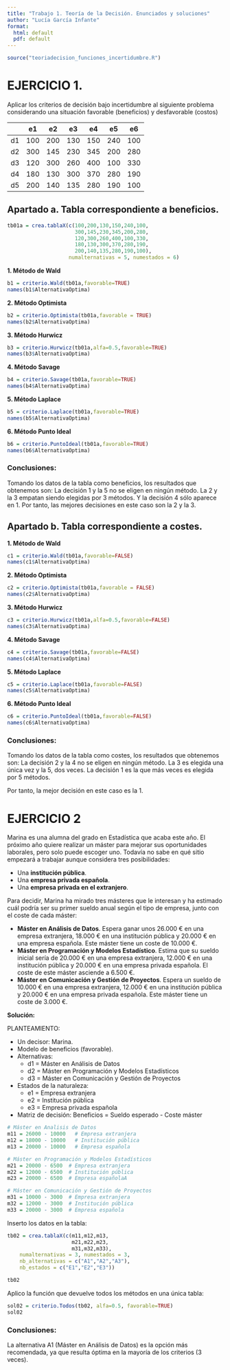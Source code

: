 ```yaml
---
title: "Trabajo 1. Teoría de la Decisión. Enunciados y soluciones"
author: "Lucía García Infante"
format:
  html: default
  pdf: default
---
```


```r
source("teoriadecision_funciones_incertidumbre.R")
```


# EJERCICIO 1. 
Aplicar los criterios de decisión bajo incertidumbre al siguiente problema considerando una situación favorable (beneficios) y desfavorable (costos)

|    | e1  | e2  | e3  | e4  | e5  | e6  |
|----|-----|-----|-----|-----|-----|-----|
| d1 | 100 | 200 | 130 | 150 | 240 | 100 |
| d2 | 300 | 145 | 230 | 345 | 200 | 280 |
| d3 | 120 | 300 | 260 | 400 | 100 | 330 |
| d4 | 180 | 130 | 300 | 370 | 280 | 190 |
| d5 | 200 | 140 | 135 | 280 | 190 | 100 |



## Apartado a. Tabla correspondiente a beneficios. 

```r
tb01a = crea.tablaX(c(100,200,130,150,240,100,
                      300,145,230,345,200,280,
                      120,300,260,400,100,330,
                      180,130,300,370,280,190,
                      200,140,135,280,190,100),
                    numalternativas = 5, numestados = 6)
```
\pagebreak

**1. Método de Wald**
```r
b1 = criterio.Wald(tb01a,favorable=TRUE)
names(b1$AlternativaOptima)
```
**2. Método Optimista**
```r
b2 = criterio.Optimista(tb01a,favorable = TRUE)
names(b2$AlternativaOptima)
```
**3. Método Hurwicz**
```r
b3 = criterio.Hurwicz(tb01a,alfa=0.5,favorable=TRUE)
names(b3$AlternativaOptima)
```
**4. Método Savage**
```r
b4 = criterio.Savage(tb01a,favorable=TRUE)
names(b4$AlternativaOptima)
```
**5. Método Laplace**
```r
b5 = criterio.Laplace(tb01a,favorable=TRUE)
names(b5$AlternativaOptima)
```
\pagebreak

**6. Método Punto Ideal**
```r
b6 = criterio.PuntoIdeal(tb01a,favorable=TRUE)
names(b6$AlternativaOptima)
```
:::{.callout-tip}
### Conclusiones: 
Tomando los datos de la tabla como beneficios, los resultados que obtenemos son: La decisión 1 y la 5 no se eligen en ningún método. La 2 y la 3 empatan siendo elegidas por 3 métodos. Y la decisión 4 sólo aparece en 1. 
Por tanto, las mejores decisiones en este caso son la 2 y la 3.
:::

\pagebreak

## Apartado b. Tabla correspondiente a costes. 

**1. Método de Wald**
```r
c1 = criterio.Wald(tb01a,favorable=FALSE)
names(c1$AlternativaOptima)
```

**2. Método Optimista**
```r
c2 = criterio.Optimista(tb01a,favorable = FALSE)
names(c2$AlternativaOptima)
```

**3. Método Hurwicz**
```r
c3 = criterio.Hurwicz(tb01a,alfa=0.5,favorable=FALSE)
names(c3$AlternativaOptima)
```

**4. Método Savage**
```r
c4 = criterio.Savage(tb01a,favorable=FALSE)
names(c4$AlternativaOptima)
```

**5. Método Laplace**
```r
c5 = criterio.Laplace(tb01a,favorable=FALSE)
names(c5$AlternativaOptima)
```

\pagebreak

**6. Método Punto Ideal**
```r
c6 = criterio.PuntoIdeal(tb01a,favorable=FALSE)
names(c6$AlternativaOptima)
```


:::{.callout-tip}
### Conclusiones: 
Tomando los datos de la tabla como costes, los resultados que obtenemos son: La decisión 2 y la 4 no se eligen en ningún método. La 3 es elegida una única vez y la 5, dos veces. La decisión 1 es la que más veces es elegida por 5 métodos. 

Por tanto, la mejor decisión en este caso es la 1.
:::


\pagebreak



# EJERCICIO 2

Marina es una alumna del grado en Estadística que acaba este año. El próximo año quiere realizar un máster para mejorar sus oportunidades laborales, pero solo puede escoger uno.
Todavía no sabe en qué sitio empezará a trabajar aunque considera tres posibilidades:

- Una **institución pública**.
- Una **empresa privada española**.
- Una **empresa privada en el extranjero**.

Para decidir, Marina ha mirado tres másteres que le interesan y ha estimado cuál podría ser su primer sueldo anual según el tipo de empresa, junto con el coste de cada máster:

- **Máster en Análisis de Datos**. Espera ganar unos 26.000 € en una empresa extranjera, 18.000 € en una institución pública y 20.000 € en una empresa española. Este máster tiene un coste de 10.000 €.
- **Máster en Programación y Modelos Estadístico**. Estima que su sueldo inicial sería de 20.000 € en una empresa extranjera, 12.000 € en una institución pública y 20.000 € en una empresa privada española. El coste de este máster asciende a 6.500 €.
- **Máster en Comunicación y Gestión de Proyectos**. Espera un sueldo de 10.000 € en una empresa extranjera, 12.000 € en una institución pública y 20.000 € en una empresa privada española. Este máster tiene un coste de 3.000 €.


**Solución:**

PLANTEAMIENTO:

- Un decisor: Marina.
- Modelo de beneficios (favorable).
- Alternativas:
  - d1 = Máster en Análisis de Datos
  - d2 = Máster en Programación y Modelos Estadísticos
  - d3 = Máster en Comunicación y Gestión de Proyectos
- Estados de la naturaleza:
  - e1 = Empresa extranjera
  - e2 = Institución pública
  - e3 = Empresa privada española
- Matriz de decisión:  Beneficios = Sueldo esperado - Coste máster

```r
# Máster en Analisis de Datos
m11 = 26000 - 10000   # Empresa extranjera
m12 = 18000 - 10000   # Institución pública
m13 = 20000 - 10000   # Empresa española

# Máster en Programación y Modelos Estadísticos
m21 = 20000 - 6500  # Empresa extranjera
m22 = 12000 - 6500  # Institución pública
m23 = 20000 - 6500  # Empresa españolaA

# Máster en Comunicación y Gestión de Proyectos
m31 = 10000 - 3000  # Empresa extranjera
m32 = 12000 - 3000  # Institución pública
m33 = 20000 - 3000  # Empresa española

```

Inserto los datos en la tabla: 
```r
tb02 = crea.tablaX(c(m11,m12,m13,
                     m21,m22,m23,
                     m31,m32,m33),
    numalternativas = 3, numestados = 3,
    nb_alternativas = c("A1","A2","A3"),
    nb_estados = c("E1","E2","E3"))

tb02
```

Aplico la función que devuelve todos los métodos en una única tabla: 

```r
sol02 = criterio.Todos(tb02, alfa=0.5, favorable=TRUE)
sol02
```

:::{.callout-tip}
### Conclusiones: 
La alternativa A1 (Máster en Análisis de Datos) es la opción más recomendada, ya que resulta óptima en la mayoría de los criterios (3 veces).
:::






